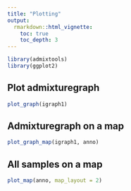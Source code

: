```yaml
---
title: "Plotting"
output:
  rmarkdown::html_vignette:
    toc: true
    toc_depth: 3
---
```



```r
library(admixtools)
library(ggplot2)
```


## Plot admixturegraph

```r
plot_graph(igraph1)
```


## Admixturegraph on a map

```r
plot_graph_map(igraph1, anno)
```


## All samples on a map

```r
plot_map(anno, map_layout = 2)
```











